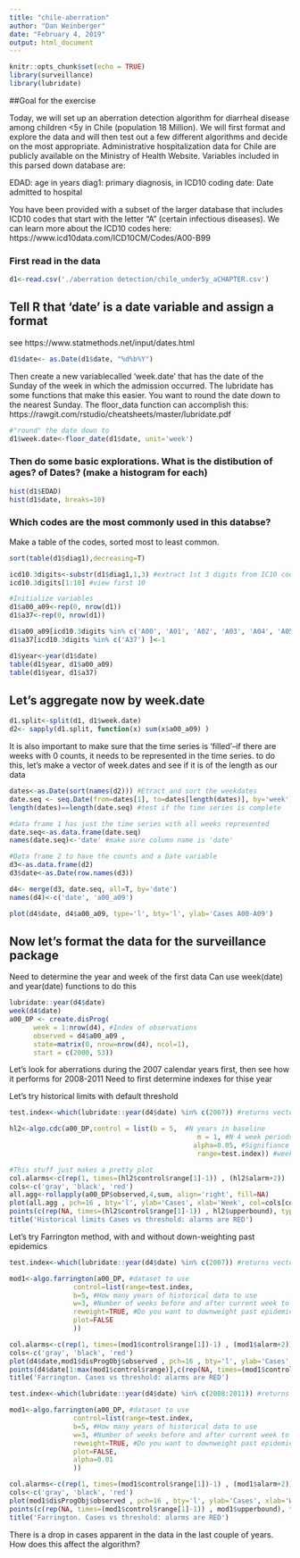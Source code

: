 ```yaml
---
title: "chile-aberration"
author: "Dan Weinberger"
date: "February 4, 2019"
output: html_document
---
```


```r
knitr::opts_chunk$set(echo = TRUE)
library(surveillance)
library(lubridate)
```

##Goal for the exercise

Today, we will set up an aberration detection algorithm for diarrheal disease among children <5y in Chile (population 18 Million). We will first format and explore the data and will then  test out a few different algorithms and decide on the most appropriate. Administrative hospitalization data for Chile are publicly available on the Ministry of Health Website. Variables included in this parsed down database are:

EDAD: age in years
diag1: primary diagnosis, in ICD10 coding
date: Date admitted to hospital 

You have been provided with a subset of the larger database that includes ICD10 codes that start with the letter "A" (certain infectious diseases). We can learn more about the ICD10 codes here: https://www.icd10data.com/ICD10CM/Codes/A00-B99

### First read in the data 
```r
d1<-read.csv('./aberration detection/chile_under5y_aCHAPTER.csv')
```

## Tell R that 'date' is a date variable and assign a format
see https://www.statmethods.net/input/dates.html
```r
d1$date<- as.Date(d1$date, "%d%b%Y")
```

Then create a new variablecalled 'week.date' that has the date of the Sunday of the week in which the admission occurred. The lubridate has some functions that make this easier. You want to round the date down to the nearest Sunday. The floor_data function can accomplish this: https://rawgit.com/rstudio/cheatsheets/master/lubridate.pdf

```r
#"round" the date down to 
d1$week.date<-floor_date(d1$date, unit='week')
```


### Then do some basic explorations. What is the distibution of ages? of Dates? (make a histogram for each)
```r
hist(d1$EDAD)
hist(d1$date, breaks=10)
```

### Which codes are the most commonly used in this databse?
Make a table of the codes, sorted most to least common.

```r
sort(table(d1$diag1),decreasing=T)
```


```r
icd10.3digits<-substr(d1$diag1,1,3) #extract 1st 3 digits from IC10 code
icd10.3digits[1:10] #view first 10

#Initialize variables
d1$a00_a09<-rep(0, nrow(d1))
d1$a37<-rep(0, nrow(d1))

d1$a00_a09[icd10.3digits %in% c('A00', 'A01', 'A02', 'A03', 'A04', 'A05', 'A06', 'A07', 'A08', 'A09') ]<-1
d1$a37[icd10.3digits %in% c('A37') ]<-1

d1$year<-year(d1$date)
table(d1$year, d1$a00_a09)
table(d1$year, d1$a37)

```

## Let's aggregate now by week.date

```r
d1.split<-split(d1, d1$week.date)
d2<- sapply(d1.split, function(x) sum(x$a00_a09) )
```

It is also important to make sure that the time series is 'filled'--if there are weeks with 0 counts, it needs to be represented in the time series. to do this, let's make a vector of week.dates and see if it is of the length as our data
```r
dates<-as.Date(sort(names(d2))) #Etract and sort the weekdates
date.seq <- seq.Date(from=dates[1], to=dates[length(dates)], by='week') #create a sequence from first to last week date
length(dates)==length(date.seq) #test if the time series is complete

#data frame 1 has just the time series with all weeks represented 
date.seq<-as.data.frame(date.seq)
names(date.seq)<-'date' #make sure column name is 'date'

#Data frame 2 to have the counts and a Date variable
d3<-as.data.frame(d2)
d3$date<-as.Date(row.names(d3))

d4<- merge(d3, date.seq, all=T, by='date')
names(d4)<-c('date', 'a00_a09')
```

```r
plot(d4$date, d4$a00_a09, type='l', bty='l', ylab='Cases A00-A09')
```

## Now let's format the data for the surveillance package
Need to determine the year and week of the first data Can use week(date) and year(date) functions to do this

```r
lubridate::year(d4$date)
week(d4$date)
a00_DP <- create.disProg(
      week = 1:nrow(d4), #Index of observations
      observed = d4$a00_a09 ,
      state=matrix(0, nrow=nrow(d4), ncol=1),
      start = c(2000, 53))
```

Let's look for aberrations during the 2007 calendar years first, then see how it performs for 2008-2011 Need to  first determine indexes for thise year

Let's try historical limits with default threshold
```r
test.index<-which(lubridate::year(d4$date) %in% c(2007)) #returns vector of the eek numbers for 2008 and 2009

hl2<-algo.cdc(a00_DP,control = list(b = 5,  #N years in baseline
                                               m = 1, #N 4 week periods on either side
                                              alpha=0.05, #Signifiance level
                                               range=test.index)) #weeks tested

#This stuff just makes a pretty plot
col.alarms<-c(rep(1, times=(hl2$control$range[1]-1)) , (hl2$alarm+2))
cols<-c('gray', 'black', 'red')
all.agg<-rollapply(a00_DP$observed,4,sum, align='right', fill=NA)
plot(all.agg , pch=16 , bty='l', ylab='Cases', xlab='Week', col=cols[col.alarms])
points(c(rep(NA, times=(hl2$control$range[1]-1)) , hl2$upperbound), type='l')
title('Historical limits Cases vs threshold: alarms are RED')

```


Let's try Farrington method, with and without down-weighting past epidemics
```r
test.index<-which(lubridate::year(d4$date) %in% c(2007)) #returns vector of the eek numbers for 2008 and 2009

mod1<-algo.farrington(a00_DP, #dataset to use
                control=list(range=test.index,
                b=5, #How many years of historical data to use
                w=3, #Number of weeks before and after current week to include in                                 model fitting
                reweight=TRUE, #Do you want to downweight past epidemics?
                plot=FALSE
                ))

col.alarms<-c(rep(1, times=(mod1$control$range[1])-1) , (mod1$alarm+2))
cols<-c('gray', 'black', 'red')
plot(d4$date,mod1$disProgObj$observed , pch=16 , bty='l', ylab='Cases', xlab='Week', col=cols[col.alarms])
points(d4$date[1:max(mod1$control$range)],c(rep(NA, times=(mod1$control$range[1]-1)) , mod1$upperbound), type='l')
title('Farrington. Cases vs threshold: alarms are RED')
```

```r
test.index<-which(lubridate::year(d4$date) %in% c(2008:2011)) #returns vector of the eek numbers for 2008 and 2009

mod1<-algo.farrington(a00_DP, #dataset to use
                control=list(range=test.index,
                b=5, #How many years of historical data to use
                w=3, #Number of weeks before and after current week to include in                                 model fitting
                reweight=TRUE, #Do you want to downweight past epidemics?
                plot=FALSE,
                alpha=0.01
                ))

col.alarms<-c(rep(1, times=(mod1$control$range[1])-1) , (mod1$alarm+2))
cols<-c('gray', 'black', 'red')
plot(mod1$disProgObj$observed , pch=16 , bty='l', ylab='Cases', xlab='Week', col=cols[col.alarms])
points(c(rep(NA, times=(mod1$control$range[1]-1)) , mod1$upperbound), type='l')
title('Farrington. Cases vs threshold: alarms are RED')
```

There is a drop in cases apparent in the data in the last couple of years. How does this affect the algorithm?

